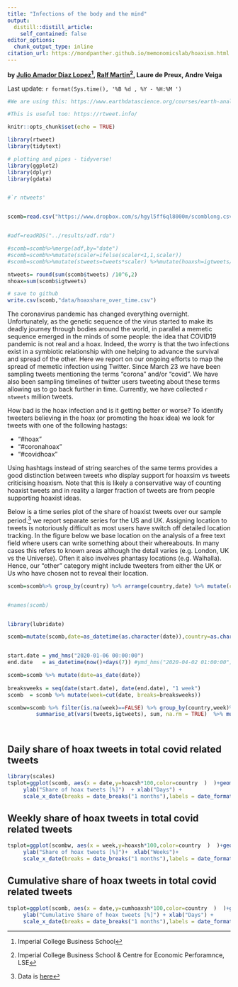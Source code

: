```yaml
---
title: "Infections of the body and the mind"
output:
  distill::distill_article:
    self_contained: false
editor_options: 
  chunk_output_type: inline
citation_url: https://mondpanther.github.io/memonomicslab/hoaxism.html
---
```


**by [Julio Amador Diaz Lopez](https://www.imperial.ac.uk/people/j.amador)^[Imperial College Business School], [Ralf Martin](https://www.imperial.ac.uk/people/r.martin)^[Imperial College Business School  & Centre for Economic Perforamnce, LSE], Laure de Preux, Andre Veiga** 


<!--html_preserve-->
  <!-- Global site tag (gtag.js) - Google Analytics -->
  <script async src="https://www.googletagmanager.com/gtag/js?id=UA-3928947-4"></script>
  <script>
    window.dataLayer = window.dataLayer || [];
    function gtag(){dataLayer.push(arguments);}
    gtag('js', new Date());
  
    gtag('config', 'UA-3928947-4');
  </script>
<!--/html_preserve-->


Last update:  `r format(Sys.time(), '%B %d , %Y - %H:%M ')`

```r
#We are using this: https://www.earthdatascience.org/courses/earth-analytics/get-data-using-apis/use-twitter-api-r/

#This is useful too: https://rtweet.info/

```


```r
knitr::opts_chunk$set(echo = TRUE)

library(rtweet)
library(tidytext)

# plotting and pipes - tidyverse!
library(ggplot2)
library(dplyr)
library(gdata)



```





```r
#`r ntweets'


scomb=read.csv("https://www.dropbox.com/s/hgyl5ff6ql8000m/scomblong.csv?dl=1")


#adf=readRDS("../results/adf.rda")

#scomb=scomb%>%merge(adf,by="date")
#scomb=scomb%>%mutate(scaler=ifelse(scaler<1,1,scaler))
#scomb=scomb%>%mutate(stweets=tweets*scaler) %>%mutate(hoaxsh=igtweets/tweets)

ntweets= round(sum(scomb$tweets) /10^6,2)
nhoax=sum(scomb$igtweets)

# save to github
write.csv(scomb,"data/hoaxshare_over_time.csv")

```



The coronavirus pandemic has changed everything overnight. Unfortunately, as the genetic sequence of the virus started to make its deadly journey through bodies around the world, in parallel a memetic sequence emerged in the minds of some people: the idea that COVID19 pandemic is not real and a hoax. Indeed, the worry is that the two infections exist in a symbiotic relationship with one helping to advance the survival and spread of the other. Here we report on our ongoing efforts to map the spread of memetic infection using Twitter. Since March 23 we have been sampling tweets mentioning the terms “corona” and/or “covid”. We have also been sampling timelines of twitter users tweeting about these terms allowing us to go back further in time. Currently, we have collected   `r ntweets` million  tweets.


How bad is the hoax infection and is it getting better or worse? To identify tweeters believing in the hoax (or promoting the hoax idea) we look for tweets with one of the following hastags:

- "#hoax"
- "#coronahoax"
- "#covidhoax"


Using hashtags instead of string searches of the same terms provides a good distinction between tweets who display support for hoaxsim vs tweets criticising hoaxism. Note that this is likely a conservative way of counting hoaxist tweets and in reality a larger fraction of tweets are from people supporting hoaxist ideas.

Below is a time series plot of the share of hoaxist tweets over our sample period.^[ Data is
[here](https://mondpanther.github.io/memonomicslab/data/hoaxshare_over_time.csv)]
 we report separate series for the US and UK. Assigning location to tweets is notoriously difficult as most users have switch off detailed location tracking. In the figure below we base location on the analysis of a free text field where users can write something about their whereabouts. In many cases this refers to known areas although the detail varies (e.g. London, UK vs the Universe). Often it also involves phantasy locations (e.g. Walhalla). Hence, our "other" category might include tweeters from either the UK or Us who have chosen not to reveal their location.



```r
scomb=scomb%>% group_by(country) %>% arrange(country,date) %>% mutate(cumtweets=cumsum(tweets),cumigtweets=cumsum(igtweets),cumhoaxsh=cumigtweets/cumtweets,hoaxsh=igtweets/tweets)


#names(scomb)


library(lubridate)

scomb=mutate(scomb,date=as_datetime(as.character(date)),country=as.character(country))


start.date = ymd_hms("2020-01-06 00:00:00")
end.date   = as_datetime(now()+days(7)) #ymd_hms("2020-04-02 01:00:00")

scomb=scomb %>% mutate(date=as_date(date))
  
breaksweeks = seq(date(start.date), date(end.date), "1 week")
scomb  = scomb %>% mutate(week=cut(date, breaks=breaksweeks)) 

scombw=scomb %>% filter(is.na(week)==FALSE) %>% group_by(country,week)%>% 
         summarise_at(vars(tweets,igtweets), sum, na.rm = TRUE)  %>% mutate(hoaxsh=igtweets/tweets, week=ymd(as.character(week))) %>% ungroup()
  



```

## Daily share of hoax tweets in total covid related tweets

```r

library(scales)
tsplot=ggplot(scomb, aes(x = date,y=hoaxsh*100,color=country  )  )+geom_line()  + theme_minimal() + xlab("Time") +
     ylab("Share of hoax tweets [%]")  + xlab("Days") +
     scale_x_date(breaks = date_breaks("1 months"),labels = date_format("%m/%y"));tsplot

```

## Weekly share of hoax tweets in total covid related tweets

```r
tsplot=ggplot(scombw, aes(x = week,y=hoaxsh*100,color=country  )  )+geom_line()  + theme_minimal() + xlab("Time") +
     ylab("Share of hoax tweets [%]")+  xlab("Weeks")+
     scale_x_date(breaks = date_breaks("1 months"),labels = date_format("%m/%y"));tsplot

```


## Cumulative share of hoax tweets in total covid related tweets

```r
tsplot=ggplot(scomb, aes(x = date,y=cumhoaxsh*100,color=country  )  )+geom_line()  + theme_minimal() + xlab("Time") +
     ylab("Cumulative Share of hoax tweets [%]") + xlab("Days") +
     scale_x_date(breaks = date_breaks("1 months"),labels = date_format("%m/%y"));tsplot

```





